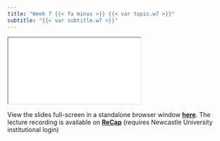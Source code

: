 ```yaml
---
title: "Week 7 {{< fa minus >}} {{< var topic.w7 >}}"
subtitle: "{{< var subtitle.w7 >}}"
---
```


:::{.column-page-right}

```{=html}
<iframe class="slide-deck" src="{{< var slides.w7 >}}"></iframe>
```

View the slides full-screen in a standalone browser window [**here**]({{< var slides.w7 >}}){target="_blank"}. The lecture recording is available on [**ReCap**](https://campus.recap.ncl.ac.uk/Panopto/Pages/Sessions/List.aspx#folderID=%22699937e9-4554-40ed-8e00-af8d00092271%22){target="_blank"} (requires Newcastle University institutional login)
:::
